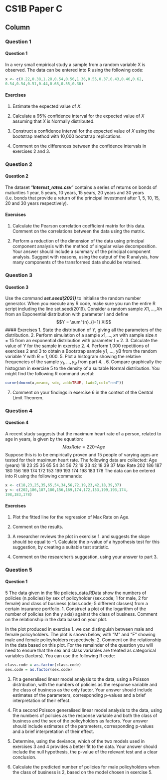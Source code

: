 CS1B Paper C {data-navmenu="R for Actuarial Statistics"}
==============================================================

Column {.tabset}
--------------------------------

### Question 1

<h4>Question  1</h4>

In a very small empirical study a sample from a random variable X is observed. The 
data can be entered into R using the following code:

```r
x <- c(0.22,0.38,1.28,0.54,0.56,1.36,0.55,0.37,0.43,0.46,0.62,
0.54,0.54,0.51,0.44,0.68,0.55,0.30)
```

#### Exercises 
1. Estimate the expected value of $X$. 

2. Calculate a 95% confidence interval for the expected value of $X$ assuming that $X$ is Normally distributed. 

3. Construct a confidence interval for the expected value of $X$ using the bootstrap 
method with 10,000 bootstrap replications.

4. Comment on the differences between the confidence intervals in exercises 2  and 3.  

### Question 2

<h4>Question 2</h4>
The dataset “***Interest_rates.csv***” contains a series of returns on bonds of maturities 
1 year, 5 years, 10 years, 15 years, 20 years and 30 years (i.e. bonds that provide a 
return of the principal investment after 1, 5, 10, 15, 20 and 30 years respectively).


#### Exercises
1.  Calculate the Pearson correlation coefficient matrix for this data. Comment on the correlations between the data using the matrix.

2.  Perform a reduction of the dimension of the data using principal component analysis with the method of singular value decomposition. 
Your answer should include a summary of the principal component analysis. Suggest with reasons, using the output of the R analysis, how many 
components of the transformed data should be retained.

### Question 3

<h4>Question 3</h4>
Use the command ***set.seed(2021)*** to initialise the random number generator. 
When you execute any R code, make sure you run the entire R script including the 
line set.seed(2019).
Consider a random sample $X1, \ldots, Xn$ from an Exponential distribution with parameter
l and define $$Y = \sum^{n}_{i=1} Xi$$
#### Exercises
1.  State the distribution of $Y$, giving all the parameters of the distribution. 
2.  Perform simulation of a sample $x1, \ldots, xn$ with sample size $n = 15$ from an 
exponential distribution with parameter l = 2. 
3.  Calculate the value of $Y$ for the sample in exercise 2.
4.  Perform 1,000 repetitions of exercises 2 and 3 to obtain a Bootstrap sample 
y1, …, yB from the random variable $Y$ with $B = 1,000$. 
5.  Plot a histogram showing the relative frequencies of the sample $y_1,\ldots, y_B$ from 
part 4. . 
6.  Compare graphically the histogram in exercise 5 to the density of a 
suitable Normal distribution. You might find the following R command 
useful: 
```r
curve(dnorm(x,mean=, sd=, add=TRUE, lwd=2,col="red"))
```
7. Comment on your findings in exercise 6 in the context of the Central 
Limit Theorem.

### Question 4

<h4>Question  4</h4>
A recent study suggests that the maximum heart rate of a person, related to age in 
years, is given by the equation:
$$Max Rate = 220 – Age$$
Suppose this is to be empirically proven and 15 people of varying ages are tested for 
their maximum heart rate. The following data are collected:
Age (years) 18 23 25 35 65 54 34 56 72 19 23 42 18 39 37
Max Rate 202 186 187 180 156 169 174 172 153 199 193 174 198 183 178
The data can be entered into R using the following commands:
```r
x <- c(18,23,25,35,65,54,34,56,72,19,23,42,18,39,37)
y <- c(202,186,187,180,156,169,174,172,153,199,193,174,
198,183,178)
```

#### Exercises 

1.  Plot the fitted line for the regression of Max Rate on Age. 

2.  Comment on the results. 

3. A researcher reviews the plot in exercise  1.  and suggests the slope should be equal to –1.
Calculate the p-value of a hypothesis test for this suggestion, by creating a 
suitable test statistic. 

4. Comment on the researcher’s suggestion, using your answer to part 3. 

### Question 5

<h4>Question  1</h4>
5 The data given in the file policies_data.RData show the numbers of policies 
(n.policies) by sex of policyholder (sex.code; 1 for male, 2 for female) 
and class of business (class.code; 5 different classes) from a certain insurance 
portfolio. 
1.  Construct a plot of the logarithm of the number of policies (on the y
axis) against the class of business. Comment on the relationship in the data based on your plot.
<p>
In the plot produced in exercise  1.  we can distinguish between male and female policyholders. 
The plot is shown below, with “M” and “F” showing male and female policyholders respectively: 
2.  Comment on the relationship in the data based on this plot. 
For the remainder of the question you will need to ensure that the sex and class variables are treated as categorical variables (factors). 
You can use the following R code:
```r
class.code = as.factor(class.code)
sex.code = as.factor(sex.code)
```
3.  Fit a generalised linear model analysis to the data, using a Poisson distribution, with the numbers of policies as the response variable and the class of business 
as the only factor. Your answer should include estimates of the parameters, corresponding p-values and a brief interpretation of their effect. 
4.  Fit a second Poisson generalised linear model analysis to the data, using the numbers of policies as the response variable and both the class of business and 
the sex of the policyholders as factors. Your answer should include estimates of the parameters, corresponding p-values and a brief interpretation of their 
effect. 
5.  Determine, using the deviance, which of the two models used in exercises 3 and 4 provides a better fit to the data. 
Your answer should include the null hypothesis, the p-value of the relevant test and a clear conclusion. 

6.  Calculate the predicted number of policies for male policyholders when the class of business is 2, based on the model chosen in exercise 5. 
